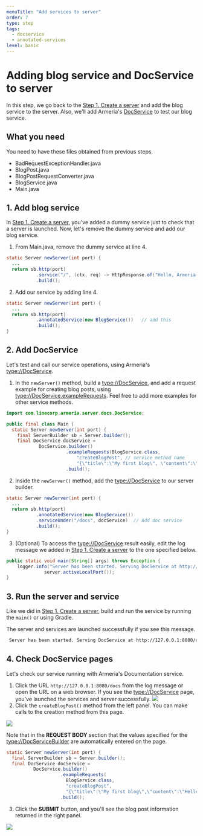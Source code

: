 ```yaml
---
menuTitle: "Add services to server"
order: 7
type: step
tags:
  - docservice
  - annotated-services
level: basic
---
```


# Adding blog service and DocService to server

In this step, we go back to the [Step 1. Create a server](/tutorials/tutorial-blog-rest-step1) and add the blog service to the server. Also, we'll add Armeria's [DocService](/docs/server-docservice) to test our blog service.

<TutorialSteps current={7} />

## What you need

You need to have these files obtained from previous steps.

- BadRequestExceptionHandler.java
- BlogPost.java
- BlogPostRequestConverter.java
- BlogService.java
- Main.java

## 1. Add blog service

In [Step 1. Create a server](/tutorials/tutorial-blog-rest-step1), you've added a dummy service just to check that a server is launched. Now, let's remove the dummy service and add our blog service.

1. From Main.java, remove the dummy service at line 4.
  ```java filename=Main.java highlight=4
  static Server newServer(int port) {
    ...
    return sb.http(port)
             .service("/", (ctx, req) -> HttpResponse.of("Hello, Armeria!")) // remove this
             .build();
  ```
2. Add our service by adding line 4.
  ```java filename=Main.java highlight=4
  static Server newServer(int port) {
    ...
    return sb.http(port)
             .annotatedService(new BlogService())   // add this
             .build();
  }
  ```

## 2. Add DocService

Let's test and call our service operations, using Armeria's <type://DocService>.

1. In the `newServer()` method, build a <type://DocService>, and add a request example for creating blog posts, using <type://DocService.exampleRequests>. Feel free to add more examples for other service methods.
  ```java filename=Main.java highlight=1,6-13
  import com.linecorp.armeria.server.docs.DocService;

  public final class Main {
    static Server newServer(int port) {
      final ServerBuilder sb = Server.builder();
      final DocService docService =
              DocService.builder()
                        .exampleRequests(BlogService.class,
                            "createBlogPost", // service method name
                            "{\"title\":\"My first blog\", \"content\":\"Hello Armeria!\"}")
                        .build();
  ```
2. Inside the `newServer()` method, add the <type://DocService> to our server builder.
  ```java filename=Main.java highlight=5
  static Server newServer(int port) {
    ...
    return sb.http(port)
             .annotatedService(new BlogService())
             .serviceUnder("/docs", docService)  // Add doc service
             .build();
  }
  ```
3. (Optional) To access the <type://DocService> result easily, edit the log message we added in [Step 1. Create a server](/tutorials/tutorial-blog-rest-step1) to the one specified below.
  ```java filename=Main.java highlight=2
  public static void main(String[] args) throws Exception {
      logger.info("Server has been started. Serving DocService at http://127.0.0.1:{}/docs",
                server.activeLocalPort());
  }
  ```

## 3. Run the server and service

Like we did in [Step 1. Create a server](/tutorial-blog-rest-step1#4-run-the-server-and-service), build and run the service by running the `main()` or using Gradle.

The server and services are launched successfully if you see this message.

```bash
 Server has been started. Serving DocService at http://127.0.0.1:8080/docs
```

## 4. Check DocService pages

Let's check our service running with Armeria's Documentation service.

1. Click the URL `http://127.0.0.1:8080/docs` from the log message or open the URL on a web browser. If you see the <type://DocService> page, you've launched the services and server successfully.
  ![](../../images/tutorial_blogservice_docservice.png)
2. Click the `createBlogPost()` method from the left panel. You can make calls to the creation method from this page.

  ![](../../images/tutorial_blogservice_reqex.png)

  Note that in the **REQUEST BODY** section that the values specified for the <type://DocServiceBuilder> are automatically entered on the page.
  ```java filename=Main.java highlight=5-8
  static Server newServer(int port) {
    final ServerBuilder sb = Server.builder();
    final DocService docService =
            DocService.builder()
                      .exampleRequests(
                        BlogService.class,
                        "createBlogPost",
                        "{\"title\":\"My first blog\",\"content\":\"Hello Armeria!\"}")
                      .build();
  ```
3. Click the **SUBMIT** button, and you'll see the blog post information returned in the right panel.

  ![](../../images/tutorial_blogservice_return.png)
